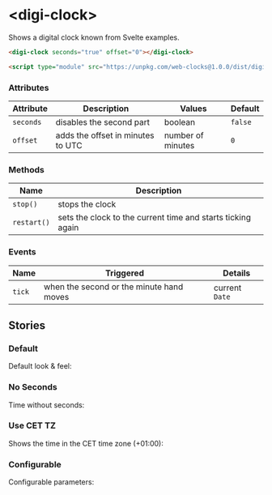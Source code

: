 
<Meta of={DigiClockStories} />

# \<digi-clock>

Shows a digital clock known from Svelte examples.

```html
<digi-clock seconds="true" offset="0"></digi-clock>

<script type="module" src="https://unpkg.com/web-clocks@1.0.0/dist/digi-clock.mjs"></script>
```

### Attributes

| Attribute    | Description                       | Values            | Default |
|--------------|-----------------------------------|-------------------|---------|
| `seconds`    | disables the second part          | boolean           | `false` |
| `offset`     | adds the offset in minutes to UTC | number of minutes | `0`     |

### Methods

| Name        | Description                                                 |
|-------------|-------------------------------------------------------------|
| `stop()`    | stops the clock                                             |
| `restart()` | sets the clock to the current time and starts ticking again |

### Events

| Name   | Triggered                                | Details         |
|--------|------------------------------------------|-----------------|
| `tick` | when the second or the minute hand moves | current `Date`  |

## Stories

### Default

Default look & feel:

<Canvas withToolbar>
  <Story of={DigiClockStories.Default} />
</Canvas>

### No Seconds

Time without seconds:

<Canvas withToolbar>
  <Story of={DigiClockStories.NoSeconds} />
</Canvas>

### Use CET TZ

Shows the time in the CET time zone (+01:00):

<Canvas withToolbar>
  <Story of={DigiClockStories.UseEstTz} />
</Canvas>

### Configurable

Configurable parameters:

<Canvas withToolbar>
  <Story of={DigiClockStories.Configurable} />
</Canvas>
